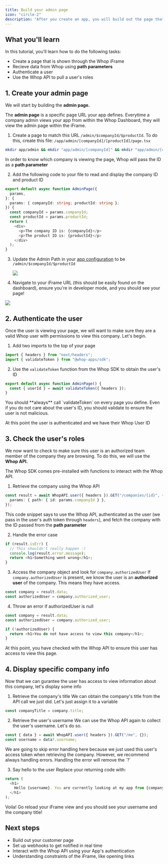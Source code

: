 ```yaml
---
title: Build your admin page
icon: "circle-2"
description: "After you create an app, you will build out the page that allows Whop Companies to interact with your app"
---
```


## What you'll learn

In this tutorial, you’ll learn how to do the following tasks:

- Create a page that is shown through the Whop iFrame
- Recieve data from Whop using **path parameters**
- Authenticate a user
- Use the Whop API to pull a user's roles

## 1. Create your admin page

We will start by building the **admin page.**

The **admin page** is a specific page URL your app defines. Everytime a company admin views your app from within the Whop Dashboard, they will view the admin page within the iFrame.

1. Create a page to match this URL `/admin/$companyId/$productId`. To do this, create this file: `/app/admin/[companyId]/[productId]/page.tsx`

```bash
mkdir app/admin && mkdir "app/admin/[companyId]" && mkdir "app/admin/[companyId]/[productId]" touch "app/admin/[companyId]/[productId]/page.tsx"
```

In order to know which company is viewing the page, Whop will pass the ID as a **path parameter**

2. Add the following code to your file to read and display the company ID and product ID

```typescript
export default async function AdminPage({
  params,
}: {
  params: { companyId: string; productId: string };
}) {
  const companyId = params.companyId;
  const productId = params.productId;
  return (
    <div>
      <p>The company ID is: {companyId}</p>
      <p>The product ID is: {productId}</p>
    </div>
  );
}
```

3. Update the Admin Path in your [app configuration](https://dash.whop.com/settings/developer) to be `/admin/$companyId/$productId`

   <Frame caption="Update the admin path to be /admin/$companyId/$productId ">
     <img src="https://imgur.com/MpBp7Bl.png" />
   </Frame>

4. Navigate to your iFrame URL (this should be easily found on the dashboard), ensure you're in developer mode, and you should see your page!

<Frame caption="You will now see the companyId from within the iFrame">
  <img src="https://media.discordapp.net/attachments/841805896156839936/1155635050709262446/Whop_Dashboard_-_httpsdash.whop.comproductsprod_nIKTInAJBYMCRapp_soLLJMDkBhQDtzexperienceIdexp_WBH9wB7VM2qeG1expNameTest_2023-09-24_at_18.41.022x.png?width=2199&height=1402" />
</Frame>

## 2. Authenticate the user

Once the user is viewing your page, we will want to make sure they are a valid Whop user with permissions to view this company. Let's begin.

1. Add two imports to the top of your page

```typescript
import { headers } from "next/headers";
import { validateToken } from "@whop-apps/sdk";
```

2. Use the `validateToken` function from the Whop SDK to obtain the user's ID

```typescript
export default async function AdminPage() {
  const { userId } = await validateToken({ headers });
}
```

<Warning>
  You should **always** call `validateToken` on every page you define. Even if
  you do not care about the user's ID, you should validate to ensure the user is
  not malicious.
</Warning>

At this point the user is authenticated and we have their Whop User ID

## 3. Check the user's roles

We now want to check to make sure this user is an authorized team member of the company they are browsing. To do this, we will use the **Whop API.**

The Whop SDK comes pre-installed with functions to interact with the Whop API.

1. Retrieve the company using the Whop API

```typescript
const result = await WhopAPI.user({ headers }).GET("/companies/{id}", {
  params: { path: { id: params.companyId } },
});
```

This code snippet says to use the Whop API, authenticated as the user (we pass in the user's auth token through `headers`), and fetch the company with the ID passed from the **path parameter**

2. Handle the error case

```typescript
if (result.isErr) {
  // This shouldn't really happen :)
  console.log(result.error.message);
  return <h1>Something went wrong</h1>;
}
```

3. Access the company object and look for `company.authorizedUser`
   If `company.authorizedUser` is present, we know the user is an **authorized user** of the company. This means they have access.

```typescript
const company = result.data;
const authorizedUser = company.authorized_user;
```

4. Throw an error if authorizedUser is null

```typescript
const company = result.data;
const authorizedUser = company.authorized_user;

if (!authorizedUser) {
  return <h1>You do not have access to view this company</h1>;
}
```

At this point, you have checked with the Whop API to ensure this user has access to view this page.

## 4. Display specific company info

Now that we can gurantee the user has access to view information about this company, let's display some info

1. Retrieve the company's title
   We can obtain the company's title from the API call we just did. Let's just assign it to a variable

```typescript
const companyTitle = company.title;
```

2. Retrieve the user's username
   We can use the Whop API again to collect the user's username. Let's do so.

```typescript
const { data } = await WhopAPI.user({ headers }).GET("/me", {});
const username = data?.username;
```

<Tip>
  We are going to skip error handling here because we just used this user's
  access token when retrieving the company. However, we recommend always
  handling errors. Handling the error will remove the `?`
</Tip>

3. Say hello to the user
   Replace your returning code with:

```typescript
return (
  <h1>
    Hello {username}. You are currently looking at my app from {companyTitle}
  </h1>
);
```

Voila! Go reload your iFrame view and you should see your username and the company title!

## Next steps

- Build out your customer page
- Set up webhooks to get notified in real time
- Interact with the Whop API using your App's authentication
- Understanding constraints of the iFrame, like opening links
